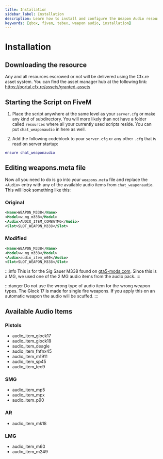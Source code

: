 ```yaml
---
title: Installation
sidebar_label: Installation
description: Learn how to install and configure the Weapon Audio resource, including how to apply custom audio to weapons.
keywords: [qbox, fivem, tebex, weapon audio, installation]
---
```


# Installation

## Downloading the resource

Any and all resources escrowed or not will be delivered using the Cfx.re asset system. You can find the asset manager hub at the following link: https://portal.cfx.re/assets/granted-assets

## Starting the Script on FiveM

1. Place the script anywhere at the same level as your `server.cfg` or make any kind of subdirectory. You will more likely than not have a folder called `resources` where all your currently used scripts reside. You can put `chat_weaponaudio` in here as well.

2. Add the following codeblock to your `server.cfg` or any other `.cfg` that is read on server startup:

```lua
ensure chat_weaponaudio
```

## Editing weapons.meta file

Now all you need to do is go into your `weapons.meta` file and replace the `<Audio>` entry with any of the available audio items from `chat_weaponaudio`. This will look something like this:

### Original
```xml
<Name>WEAPON_M338</Name>
<Model>w_mg_m338</Model>
<Audio>AUDIO_ITEM_COMBATMG</Audio>
<Slot>SLOT_WEAPON_M338</Slot>
```

### Modified
```xml
<Name>WEAPON_M338</Name>
<Model>w_mg_m338</Model>
<Audio>audio_item_m60</Audio>
<Slot>SLOT_WEAPON_M338</Slot>
```

:::info
This is for the Sig Sauer M338 found on [gta5-mods.com](https://www.gta5-mods.com/weapons/sig-sauer-m338-replace-fivem-animated). Since this is a MG, we used one of the 2 MG audio items from the audio pack.
:::

:::danger
Do not use the wrong type of audio item for the wrong weapon types. The Glock 17 is made for single fire weapons. If you apply this on an automatic weapon the audio will be scuffed.
:::

## Available Audio Items

### Pistols
- audio_item_glock17
- audio_item_glock18  
- audio_item_deagle
- audio_item_fnfnx45
- audio_item_m1911
- audio_item_sp45
- audio_item_tec9

### SMG
- audio_item_mp5
- audio_item_mpx
- audio_item_p90

### AR
- audio_item_mk18

### LMG  
- audio_item_m60
- audio_item_m249